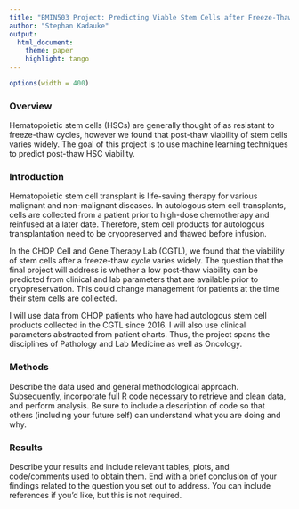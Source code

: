 ```yaml
---
title: "BMIN503 Project: Predicting Viable Stem Cells after Freeze-Thaw"
author: "Stephan Kadauke"
output: 
  html_document:
    theme: paper 
    highlight: tango
---
```

```r
options(width = 400)
```  

### Overview

Hematopoietic stem cells (HSCs) are generally thought of as resistant to freeze-thaw cycles, however we found that post-thaw viability of stem cells varies widely. The goal of this project is to use machine learning techniques to predict post-thaw HSC viability.


### Introduction 

Hematopoietic stem cell transplant is life-saving therapy for various malignant and non-malignant diseases. In autologous stem cell transplants, cells are collected from a patient prior to high-dose chemotherapy and reinfused at a later date. Therefore, stem cell products for autologous transplantation need to be cryopreserved and thawed before infusion. 

In the CHOP Cell and Gene Therapy Lab (CGTL), we found that the viability of stem cells after a freeze-thaw cycle varies widely. The question that the final project will address is whether a low post-thaw viability can be predicted from clinical and lab parameters that are available prior to cryopreservation. This could change management for patients at the time their stem cells are collected. 

I will use data from CHOP patients who have had autologous stem cell products collected in the CGTL since 2016. I will also use clinical parameters abstracted from patient charts. Thus, the project spans the disciplines of Pathology and Lab Medicine as well as Oncology. 

### Methods



Describe the data used and general methodological approach. Subsequently, incorporate full R code necessary to retrieve and clean data, and perform analysis. Be sure to include a description of code so that others (including your future self) can understand what you are doing and why. 


### Results

Describe your results and include relevant tables, plots, and code/comments used to obtain them. End with a brief conclusion of your findings related to the question you set out to address. You can include references if you'd like, but this is not required.
